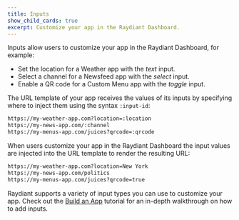 ```yaml
---
title: Inputs
show_child_cards: true
excerpt: Customize your app in the Raydiant Dashboard.
---
```


Inputs allow users to customize your app in the Raydiant Dashboard, for example:

- Set the location for a Weather app with the _text_ input.
- Select a channel for a Newsfeed app with the _select_ input.
- Enable a QR code for a Custom Menu app with the _toggle_ input.

The URL template of your app receives the values of its inputs by specifying where to inject them using the syntax `:input-id`:

```bash
https://my-weather-app.com?location=:location
https://my-news-app.com/:channel
https://my-menus-app.com/juices?qrcode=:qrcode
```

When users customize your app in the Raydiant Dashboard the input values are injected into the URL template to render the resulting URL:

```bash
https://my-weather-app.com?location=New York
https://my-news-app.com/politics
https://my-menus-app.com/juices?qrcode=true
```

Raydiant supports a variety of input types you can use to customize your app. Check out the [Build an App](/docs/get-started/build-an-app) tutorial for an in-depth walkthrough on how to add inputs.
